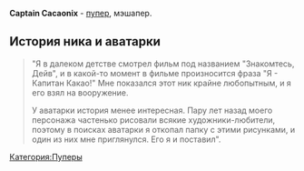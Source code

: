 '''Captain Cacaonix''' - [[Пуперы|пупер]], мэшапер.{{Инфобокс_для_пуперов|image3 = ^C94D7A811F7CDB97EF2983FE9CD6191C58304C78CE8A919936^pimgpsh thumbnail win distr.jpg|сферы_творчества = RYTP, Mash-up|год_начала = 2017|имя_фамилия = Александр|дата_рождения = 7 марта 1998|место_проживания = Москва|ссылки = *[https://www.youtube.com/channel/UComwvOEU09hAlNnNJ3Hc21Q YouTube]|другие_ники = Captain Cacao}}
==История ника и аватарки==
<blockquote>
"Я в далеком детстве смотрел фильм под названием "Знакомтесь, Дейв", и в какой-то момент в фильме произносится фраза "Я - Капитан Какао!" Мне показался этот ник крайне любопытным, и я его взял на вооружение.

У аватарки история менее интересная. Пару лет назад моего персонажа частенько рисовали всякие художники-любители, поэтому в поисках аватарки я откопал папку с этими рисунками, и один из них мне приглянулся. Его я и поставил".</blockquote>
[[Категория:Пуперы]]